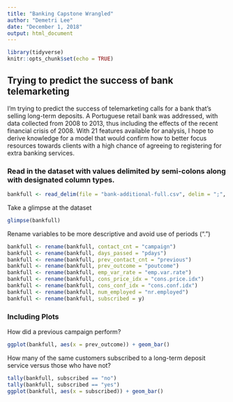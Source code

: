 ```yaml
---
title: "Banking Capstone Wrangled"
author: "Demetri Lee"
date: "December 1, 2018"
output: html_document
---
```


```r
library(tidyverse)
knitr::opts_chunk$set(echo = TRUE)
```

## Trying to predict the success of bank telemarketing

I'm trying to predict the success of telemarketing calls for a bank that's selling long-term deposits. A Portuguese retail bank was addressed, with data collected from 2008 to 2013, thus including the effects of the recent financial crisis of 2008. With 21 features available for analysis, I hope to derive knowledge for a model that would confirm how to better focus resources towards clients with a high chance of agreeing to registering for extra banking services. 

### Read in the dataset with values delimited by semi-colons along with designated column types.
```r
bankfull <- read_delim(file = "bank-additional-full.csv", delim = ";", col_types = "iccccccccciiiicdddddc")

```
Take a glimpse at the dataset
```r
glimpse(bankfull)
```
Rename variables to be more descriptive and avoid use of periods (".")
```r
bankfull <- rename(bankfull, contact_cnt = "campaign")
bankfull <- rename(bankfull, days_passed = "pdays")
bankfull <- rename(bankfull, prev_contact_cnt = "previous")
bankfull <- rename(bankfull, prev_outcome = "poutcome")
bankfull <- rename(bankfull, emp_var_rate = "emp.var.rate")
bankfull <- rename(bankfull, cons_price_idx = "cons.price.idx")
bankfull <- rename(bankfull, cons_conf_idx = "cons.conf.idx")
bankfull <- rename(bankfull, num_employed = "nr.employed")
bankfull <- rename(bankfull, subscribed = y)
```


### Including Plots
How did a previous campaign perform?
```r
ggplot(bankfull, aes(x = prev_outcome)) + geom_bar()
```


How many of the same customers subscribed to a long-term deposit service versus those who have not?

```r
tally(bankfull, subscribed == "no")
tally(bankfull, subscribed == "yes")
ggplot(bankfull, aes(x = subscribed)) + geom_bar()

```



